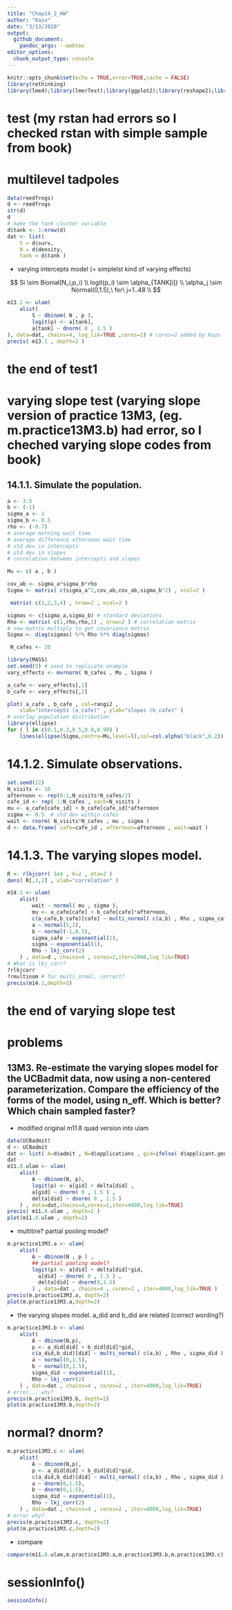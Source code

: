 ```yaml
---
title: "Chap14_2_HW"
author: "Kazu"
date: "3/13/2020"
output:
  github_document:
    pandoc_args: --webtex
editor_options: 
  chunk_output_type: console
---
```


```r
knitr::opts_chunk$set(echo = TRUE,error=TRUE,cache = FALSE)
library(rethinking)
library(lme4);library(lmerTest);library(ggplot2);library(reshape2);library(tidyverse);library(readr)
```

# test (my rstan had errors so I checked rstan with simple sample from book)
# multilevel tadpoles
```r
data(reedfrogs)
d <- reedfrogs
str(d)
d
# make the tank cluster variable
d$tank <- 1:nrow(d)
dat <- list(
    S = d$surv,
    N = d$density,
    tank = d$tank )

```

* varying intercepts model (= simplelst kind of varying effects) 

$$
Si \sim Bionial(N_i,p_i) \\
logit(p_i) \sim \alpha_{TANK[i]} \\
\alpha_j \sim Normal(0,1.5),\ for\ j=1..48 \\
$$

```r
m13.1 <- ulam(
    alist(
        S ~ dbinom( N , p ),
        logit(p) <- a[tank],
        a[tank] ~ dnorm( 0 , 1.5 )
), data=dat, chains=4, log_lik=TRUE ,cores=2) # cores=2 added by Kazu
precis( m13.1 , depth=2 )

```

# the end of test1

# varying slope test (varying slope version of practice 13M3, (eg. m.practice13M3.b) had error, so I cheched varying slope codes from book)
## 14.1.1. Simulate the population. 
```r
a <- 3.5
b <- (-1)
sigma_a <- 1
sigma_b <- 0.5
rho <- (-0.7)
# average morning wait time
# average difference afternoon wait time
# std dev in intercepts
# std dev in slopes
# correlation between intercepts and slopes
```

```r
Mu <- c( a , b )
```

```r
cov_ab <- sigma_a*sigma_b*rho
Sigma <- matrix( c(sigma_a^2,cov_ab,cov_ab,sigma_b^2) , ncol=2 )
```

```r
 matrix( c(1,2,3,4) , nrow=2 , ncol=2 )
```

```r
sigmas <- c(sigma_a,sigma_b) # standard deviations
Rho <- matrix( c(1,rho,rho,1) , nrow=2 ) # correlation matrix
# now matrix multiply to get covariance matrix
Sigma <- diag(sigmas) %*% Rho %*% diag(sigmas)
```

```r
 N_cafes <- 20
```

```r
library(MASS)
set.seed(5) # used to replicate example
vary_effects <- mvrnorm( N_cafes , Mu , Sigma )
```

```r
a_cafe <- vary_effects[,1]
b_cafe <- vary_effects[,2]
```

```r
plot( a_cafe , b_cafe , col=rangi2 ,
    xlab="intercepts (a_cafe)" , ylab="slopes (b_cafe)" )
# overlay population distribution
library(ellipse)
for ( l in c(0.1,0.3,0.5,0.8,0.99) )
    lines(ellipse(Sigma,centre=Mu,level=l),col=col.alpha("black",0.2))
```

# 14.1.2. Simulate observations.
```r
set.seed(22)
N_visits <- 10
afternoon <- rep(0:1,N_visits*N_cafes/2)
cafe_id <- rep( 1:N_cafes , each=N_visits )
mu <- a_cafe[cafe_id] + b_cafe[cafe_id]*afternoon
sigma <- 0.5  # std dev within cafes
wait <- rnorm( N_visits*N_cafes , mu , sigma )
d <- data.frame( cafe=cafe_id , afternoon=afternoon , wait=wait )
```

# 14.1.3. The varying slopes model.
```r
R <- rlkjcorr( 1e4 , K=2 , eta=2 )
dens( R[,1,2] , xlab="correlation" )
```

```r
m14.1 <- ulam(
    alist(
        wait ~ normal( mu , sigma ),
        mu <- a_cafe[cafe] + b_cafe[cafe]*afternoon,
        c(a_cafe,b_cafe)[cafe] ~ multi_normal( c(a,b) , Rho , sigma_cafe ),
        a ~ normal(5,2),
        b ~ normal(-1,0.5),
        sigma_cafe ~ exponential(1),
        sigma ~ exponential(1),
        Rho ~ lkj_corr(2)
    ) , data=d , chains=4 , cores=2,iter=2000,log_lik=TRUE)
# What is lkj_corr?
?rlkjcorr
?rmultinom # for multi_ormal, correct?
precis(m14.1,depth=3)

```
# the end of varying slope test

# problems
## 13M3. Re-estimate the varying slopes model for the UCBadmit data, now using a non-centered parameterization. Compare the efficiency of the forms of the model, using n_eff. Which is better? Which chain sampled faster?

* modified original m11.8 quad version into ulam
```r
data(UCBadmit)
d <- UCBadmit
dat <- list( A=d$admit , N=d$applications , gid=ifelse( d$applicant.gender=="male" , 1 , 2 ),did=rep(1:6,each=2))
dat
m11.8.ulam <- ulam(
    alist(
        A ~ dbinom(N, p),
        logit(p) <- a[gid] + delta[did] ,
        a[gid] ~ dnorm( 0 , 1.5 ) ,
        delta[did] ~ dnorm( 0 , 1.5 )
    ) , data=dat,chains=4,cores=2,iter=4000,log_lik=TRUE)
precis( m11.8.ulam , depth=2 )
plot(m11.8.ulam , depth=2)
```

* multitire? partial pooling model? 
```r
m.practice13M3.a <- ulam(
    alist(
        A ~ dbinom(N , p ) ,
        ## partial pooling model?
        logit(p) <- a[did] + delta[did]*gid,
          a[did] ~ dnorm( 0 , 1.5 ) ,
          delta[did] ~ dnorm(0,1.5) 
        ) , data=dat , chains=4 , cores=2 , iter=4000,log_lik=TRUE )
precis(m.practice13M3.a, depth=2)
plot(m.practice13M3.a,depth=2)
```

* the varying slopes model. a_did and b_did are related (correct wording?)
```r
m.practice13M3.b <- ulam(
    alist(
        A ~ dbinom(N,p),
        p <- a_did[did] + b_did[did]*gid,
        c(a_did,b_did)[did] ~ multi_normal( c(a,b) , Rho , sigma_did ),
        a ~ normal(0,1.5),
        b ~ normal(0,1.5),
        sigma_did ~ exponential(1),
        Rho ~ lkj_corr(2)
    ) , data=dat , chains=4 , cores=2 , iter=4000,log_lik=TRUE)
# error... why?
precis(m.practice13M3.b, depth=2)
plot(m.practice13M3.b,depth=2)
```
# normal? dnorm?
```r
m.practice13M3.c <- ulam(
    alist(
        A ~ dbinom(N,p),
        p <- a_did[did] + b_did[did]*gid,
        c(a_did,b_did)[did] ~ multi_normal( c(a,b) , Rho , sigma_did ),
        a ~ dnorm(0,1.5),
        b ~ dnorm(0,1.5),
        sigma_did ~ exponential(1),
        Rho ~ lkj_corr(2)
    ) , data=dat , chains=4 , cores=2 , iter=4000,log_lik=TRUE)
# error why?
precis(m.practice13M3.c, depth=2)
plot(m.practice13M3.c,depth=2)
```

* compare
```r
compare(m11.8.ulam,m.practice13M3.a,m.practice13M3.b,m.practice13M3.c)
```


# sessionInfo()
```r
sessionInfo()
```

